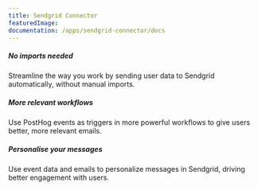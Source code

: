 ```yaml
---
title: Sendgrid Connector
featuredImage: 
documentation: /apps/sendgrid-connector/docs
---
```


<Section
    divider={false}
    title="Connect your Sendgrid account, sending emails and user data whenever a user is identified in PostHog."
    size="full"
    cols={3}
>
    <div>
        <h5>No imports needed</h5>
        <p>Streamline the way you work by sending user data to Sendgrid automatically, without manual imports.</p>
    </div>
    <div>
        <h5>More relevant workflows</h5>
        <p>Use PostHog events as triggers in more powerful workflows to give users better, more relevant emails.</p>
    </div>
    <div>
        <h5>Personalise your messages</h5>
        <p>Use event data and emails to personalize messages in Sendgrid, driving better engagement with users.</p>
    </div>

</Section>

<TutorialsSlider topic="sendgrid" />

<Documentation />
